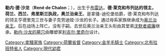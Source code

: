 {{expand|time=2015-02-22T14:57:05+00:00}}
{{Refimprove|time=2015-02-22T14:56:50+00:00}}

{{noteTA
|1=zh-cn:奥兰治;zh-hk:奧蘭治;zh-tw:奧倫治;
}}
{{Infobox nobility
|name=勒内·沙龙, 奥兰治亲王
|birth_date=1519年2月5日
|birth_place=[[布拉班特公国|布拉班特公国]][[布雷达|布雷达]]
|death_date ={{death date and age|1544|7|15|1519|2|5}}
|death_place=[[法国|法国]][[圣迪济耶|圣迪济耶]]
|burial_place=[[格罗特柯克_(布雷达)|格罗特柯克 (布雷达)]]
|image=Rene van Chalon.jpg
|caption=勒内·德·沙龙
|birthplace=[[布拉班特公国|布拉班特公国]][[布雷达|布雷达]]
|deathplace=[[法国|法国]][[圣迪济耶|圣迪济耶]]
|noble family=沙龙-阿尔莱王朝及[[奥兰治-拿骚王朝|拿骚-布雷达王朝]]
|father=德·莱克和布列达的领主亨德里克三世
|mother=克劳迪娅·沙龙
|spouse= 洛林的安娜 
}}
'''勒内·德·沙龙'''（'''René de Chalon'''；{{bd|1519年|2月5日|1544年|7月15日}}），出生于[[布雷达|布雷达]]。'''德·莱克和布列达的领主，荷兰、西兰、弗里斯兰执政，奥兰治亲王'''。是拿骚-迪伦堡伯爵，德·莱克和布列达的领主亨德里克三世与妻子克劳迪娅·沙龙的长子。通过母系家族继承成为[[奥兰治亲王|奥兰治亲王]]。后在战场上阵亡。没有子嗣。去世后奥兰治亲王头衔由其堂弟[[威廉一世_(奥兰治)|沈默者威廉]]继承。[[勒内·沙龙墓|勒内·沙龙的墓穴]]由雕塑家[[利吉尔·里奇尔|利吉尔·里奇尔]]设计。

{{Authority control}}
[[Category:拿騷家族|Category:拿騷家族]]
[[Category:荷蘭省督|Category:荷蘭省督]]
[[Category:金羊毛騎士|Category:金羊毛騎士]]
[[Category:北布拉班特省人|Category:北布拉班特省人]]
[[Category:現代幼君|Category:現代幼君]]
